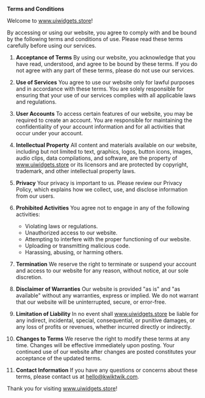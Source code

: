**Terms and Conditions**

Welcome to www.uiwidgets.store!

By accessing or using our website, you agree to comply with and be bound by the following terms and conditions of use. Please read these terms carefully before using our services.

1. **Acceptance of Terms**
   By using our website, you acknowledge that you have read, understood, and agree to be bound by these terms. If you do not agree with any part of these terms, please do not use our services.

2. **Use of Services**
   You agree to use our website only for lawful purposes and in accordance with these terms. You are solely responsible for ensuring that your use of our services complies with all applicable laws and regulations.

3. **User Accounts**
   To access certain features of our website, you may be required to create an account. You are responsible for maintaining the confidentiality of your account information and for all activities that occur under your account.

4. **Intellectual Property**
   All content and materials available on our website, including but not limited to text, graphics, logos, button icons, images, audio clips, data compilations, and software, are the property of www.uiwidgets.store or its licensors and are protected by copyright, trademark, and other intellectual property laws.

5. **Privacy**
   Your privacy is important to us. Please review our Privacy Policy, which explains how we collect, use, and disclose information from our users.

6. **Prohibited Activities**
   You agree not to engage in any of the following activities:

   - Violating laws or regulations.
   - Unauthorized access to our website.
   - Attempting to interfere with the proper functioning of our website.
   - Uploading or transmitting malicious code.
   - Harassing, abusing, or harming others.

7. **Termination**
   We reserve the right to terminate or suspend your account and access to our website for any reason, without notice, at our sole discretion.

8. **Disclaimer of Warranties**
   Our website is provided "as is" and "as available" without any warranties, express or implied. We do not warrant that our website will be uninterrupted, secure, or error-free.

9. **Limitation of Liability**
   In no event shall www.uiwidgets.store be liable for any indirect, incidental, special, consequential, or punitive damages, or any loss of profits or revenues, whether incurred directly or indirectly.

10. **Changes to Terms**
    We reserve the right to modify these terms at any time. Changes will be effective immediately upon posting. Your continued use of our website after changes are posted constitutes your acceptance of the updated terms.

11. **Contact Information**
    If you have any questions or concerns about these terms, please contact us at hello@kwiktwik.com.

Thank you for visiting www.uiwidgets.store!

